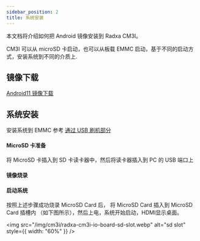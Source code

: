 ```yaml
---
sidebar_position: 2
title: 系统安装
---
```



本文档将介绍如何把 Android 镜像安装到 Radxa CM3I。

CM3I 可以从 microSD 卡启动，也可以从板载 EMMC 启动，基于不同的启动方式，安装系统到不同的介质上.

## 镜像下载

[Android11 镜像下载](https://github.com/radxa/manifests/releases/download/android11-radxa-20240724/Radxa_CM3I_Android11_r12-20240724-gpt.zip)

## 系统安装

<Tabs queryString="target">

<TabItem value="microsd" label="安装系统到 EMMC">

安装系统到 EMMC 参考 <a href="../../low-level-dev/maskrom">通过 USB 刷机部分</a>

</TabItem>

<TabItem value="emmc" label="安装系统到 microSD 卡">

#### MicroSD 卡准备

将 MicroSD 卡插入到 SD 卡读卡器中，然后将读卡器插入到 PC 的 USB 端口上

#### 镜像烧录

<Etcher />

#### 启动系统

按照上述步骤成功烧录 MicroSD Card 后， 将 MicroSD Card 插入到 MicroSD Card 插槽内 （如下图所示），然后上电，系统开始启动，HDMI显示桌面。

<img
  src="/img/cm3i/radxa-cm3i-io-board-sd-slot.webp"
  alt="sd slot"
  style={{ width: "60%" }}
/>

</TabItem>
</Tabs>
